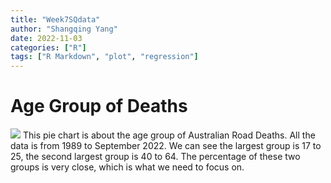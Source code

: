 ```yaml
---
title: "Week7SQdata"
author: "Shangqing Yang"
date: 2022-11-03
categories: ["R"]
tags: ["R Markdown", "plot", "regression"]
---
```


# Age Group of Deaths

![](piechart.png)
This pie chart is about the age group of Australian Road Deaths. All the data is from 1989 to September 2022. We can see the largest group is 17 to 25, the second largest group is 40 to 64. The percentage of these two groups is very close, which is what we need to focus on.

